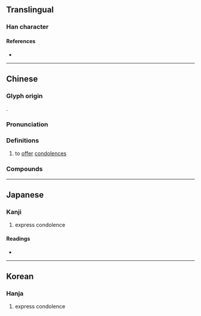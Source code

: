{{character info}}
==Translingual==

===Han character===
{{Han char|rn=30|rad=口|as=07|sn=10|four=60061|canj=RYMR|ids=⿰口言}}

====References====
* {{Han ref|kx=0191.240|dkj=03690|dj=0411.010|hdz=10632.130|uh=5501|ud=21761|bh=ADF1|bd=44529}}

----

==Chinese==
{{zh-forms|alt=喭}}

===Glyph origin===
{{Han etym}}
{{Han compound|口|言|ls=psc|c1=s|c2=p|t1=mouth}}.

===Pronunciation===
{{zh-pron
|m=yàn
|c=jin6
|mc=y
|oc=y
|cat=v
}}

===Definitions===
{{zh-hanzi}}

# to [[offer]] [[condolences]]

===Compounds===
{{zh-der|唁勞|唁弔|*弔唁|吊唁|慰唁|電唁|唁電}}

----

==Japanese==

===Kanji===
{{ja-kanji|grade=|rs=口07}}

# express condolence

====Readings====
* {{ja-readings|on=[[げん]] (gen), [[ごん]] (gon)|kun=[[とむらう]] (tomurau)}}

----

==Korean==

===Hanja===
{{ko-hanja|hangeul=언|rv=eon|mr=ŏn}}

# express condolence